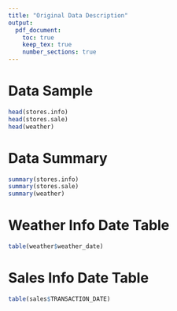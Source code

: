```yaml
---
title: "Original Data Description"
output: 
  pdf_document:
    toc: true
    keep_tex: true
    number_sections: true
---
```


# Data Sample

```r

head(stores.info)
head(stores.sale)
head(weather)

```

# Data Summary

```r

summary(stores.info)
summary(stores.sale)
summary(weather)

```

# Weather Info Date Table 

```r

table(weather$weather_date)

```

# Sales Info Date Table 


```r

table(sales$TRANSACTION_DATE)

```
